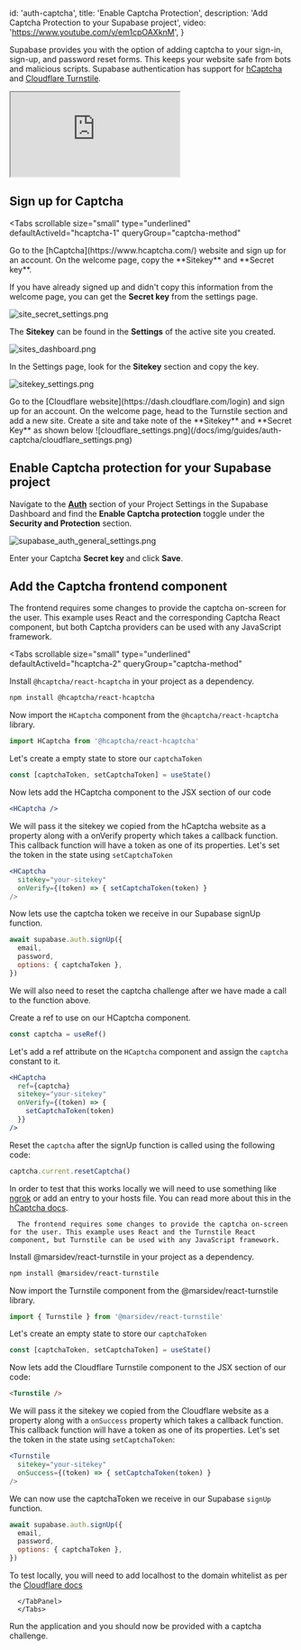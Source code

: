 
  id: 'auth-captcha',
  title: 'Enable Captcha Protection',
  description: 'Add Captcha Protection to your Supabase project',
  video: 'https://www.youtube.com/v/em1cpOAXknM',
}

Supabase provides you with the option of adding captcha to your sign-in, sign-up, and password reset forms. This keeps your website safe from bots and malicious scripts. Supabase authentication has support for [hCaptcha](https://www.hcaptcha.com/) and [Cloudflare Turnstile](https://www.cloudflare.com/products/turnstile/).

<div className="video-container">
  <iframe
    src="https://www.youtube-nocookie.com/embed/em1cpOAXknM"
    frameBorder="1"
    allow="accelerometer; autoplay; clipboard-write; encrypted-media; gyroscope; picture-in-picture"
    allowFullScreen
  ></iframe>
</div>

## Sign up for Captcha

<Tabs
  scrollable
  size="small"
  type="underlined"
  defaultActiveId="hcaptcha-1"
  queryGroup="captcha-method"
>
<TabPanel id="hcaptcha-1" label="HCaptcha">
Go to the [hCaptcha](https://www.hcaptcha.com/) website and sign up for an account. On the welcome page, copy the **Sitekey** and **Secret key**.

If you have already signed up and didn't copy this information from the welcome page, you can get the **Secret key** from the settings page.

![site_secret_settings.png](/docs/img/guides/auth-captcha/site_secret_settings.png)

The **Sitekey** can be found in the **Settings** of the active site you created.

![sites_dashboard.png](/docs/img/guides/auth-captcha/sites_dashboard.png)

In the Settings page, look for the **Sitekey** section and copy the key.

![sitekey_settings.png](/docs/img/guides/auth-captcha/sitekey_settings.png)

</TabPanel>

<TabPanel id="turnstile-1" label="Turnstile">
 Go to the [Cloudflare website](https://dash.cloudflare.com/login) and sign up for an account. On the welcome page, head to the Turnstile section and add a new site. Create a site and take note of the **Sitekey** and **Secret Key** as shown below
      ![cloudflare_settings.png](/docs/img/guides/auth-captcha/cloudflare_settings.png)
</TabPanel>
</Tabs>

## Enable Captcha protection for your Supabase project

Navigate to the **[Auth](https://supabase.com/dashboard/project/_/settings/auth)** section of your Project Settings in the Supabase Dashboard and find the **Enable Captcha protection** toggle under the **Security and Protection** section.

![supabase_auth_general_settings.png](/docs/img/guides/auth-captcha/supabase_auth_general_settings.png)

Enter your Captcha **Secret key** and click **Save**.

## Add the Captcha frontend component

The frontend requires some changes to provide the captcha on-screen for the user. This example uses React and the corresponding Captcha React component, but both Captcha providers can be used with any JavaScript framework.

<Tabs
  scrollable
  size="small"
  type="underlined"
  defaultActiveId="hcaptcha-2"
  queryGroup="captcha-method"
>

<TabPanel id="hcaptcha-2" label="HCaptcha">

Install `@hcaptcha/react-hcaptcha` in your project as a dependency.

```bash
npm install @hcaptcha/react-hcaptcha
```

Now import the `HCaptcha` component from the `@hcaptcha/react-hcaptcha` library.

```javascript
import HCaptcha from '@hcaptcha/react-hcaptcha'
```

Let's create a empty state to store our `captchaToken`

```jsx
const [captchaToken, setCaptchaToken] = useState()
```

Now lets add the HCaptcha component to the JSX section of our code

```jsx
<HCaptcha />
```

We will pass it the sitekey we copied from the hCaptcha website as a property along with a onVerify property which takes a callback function. This callback function will have a token as one of its properties. Let's set the token in the state using `setCaptchaToken`

```jsx
<HCaptcha
  sitekey="your-sitekey"
  onVerify={(token) => { setCaptchaToken(token) }
/>
```

Now lets use the captcha token we receive in our Supabase signUp function.

```jsx
await supabase.auth.signUp({
  email,
  password,
  options: { captchaToken },
})
```

We will also need to reset the captcha challenge after we have made a call to the function above.

Create a ref to use on our HCaptcha component.

```jsx
const captcha = useRef()
```

Let's add a ref attribute on the `HCaptcha` component and assign the `captcha` constant to it.

```jsx
<HCaptcha
  ref={captcha}
  sitekey="your-sitekey"
  onVerify={(token) => {
    setCaptchaToken(token)
  }}
/>
```

Reset the `captcha` after the signUp function is called using the following code:

```jsx
captcha.current.resetCaptcha()
```

In order to test that this works locally we will need to use something like [ngrok](https://ngrok.com/) or add an entry to your hosts file. You can read more about this in the [hCaptcha docs](https://docs.hcaptcha.com/#local-development).

</TabPanel>

<TabPanel id="turnstile-2" label="Turnstile">

      The frontend requires some changes to provide the captcha on-screen for the user. This example uses React and the Turnstile React component, but Turnstile can be used with any JavaScript framework.

Install @marsidev/react-turnstile in your project as a dependency.

```bash
npm install @marsidev/react-turnstile
```

Now import the Turnstile component from the @marsidev/react-turnstile library.

```jsx
import { Turnstile } from '@marsidev/react-turnstile'
```

Let's create an empty state to store our `captchaToken`

```jsx
const [captchaToken, setCaptchaToken] = useState()
```

Now lets add the Cloudflare Turnstile component to the JSX section of our code:

```html
<Turnstile />
```

We will pass it the sitekey we copied from the Cloudflare website as a property along with a `onSuccess` property which takes a callback function. This callback function will have a token as one of its properties. Let's set the token in the state using `setCaptchaToken`:

```jsx
<Turnstile
  sitekey="your-sitekey"
  onSuccess={(token) => { setCaptchaToken(token) }
/>
```

We can now use the captchaToken we receive in our Supabase `signUp` function.

```jsx
await supabase.auth.signUp({
  email,
  password,
  options: { captchaToken },
})
```

To test locally, you will need to add localhost to the domain whitelist as per the [Cloudflare docs](https://developers.cloudflare.com/turnstile/reference/testing/)

      </TabPanel>
      </Tabs>

Run the application and you should now be provided with a captcha challenge.


